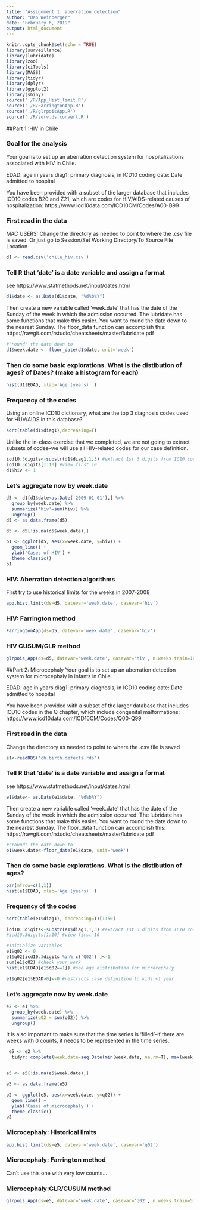```yaml
---
title: "Assignment 1: aberration detection"
author: "Dan Weinberger"
date: "February 6, 2019"
output: html_document
---
```


```r
knitr::opts_chunk$set(echo = TRUE)
library(surveillance)
library(lubridate)
library(zoo)
library(ciTools)
library(MASS)
library(tidyr)
library(dplyr)
library(ggplot2)
library(shiny)
source('./R/App_Hist_limit.R')
source('./R/FarringtonApp.R')
source('./R/glrpoisApp.R')
source('./R/surv.ds.convert.R')
```

##Part 1 :HIV in Chile

### Goal for the analysis
Your goal is to set up an aberration detection system for hospitalizations associated with HIV in Chile. 

EDAD: age in years
diag1: primary diagnosis, in ICD10 coding
date: Date admitted to hospital 

You have been provided with a subset of the larger database that includes ICD10 codes B20 and Z21, which are codes for HIV/AIDS-related causes of hospitalization: https://www.icd10data.com/ICD10CM/Codes/A00-B99

### First read in the data 

MAC USERS: Change the directory as needed to point to where the .csv file is saved. Or just go to Session/Set Working Directory/To Source File Location

```r
d1 <- read.csv('chile_hiv.csv')
```

### Tell R that 'date' is a date variable and assign a format
see https://www.statmethods.net/input/dates.html
```r
d1$date <- as.Date(d1$date, "%d%b%Y")
```

Then create a new variable called 'week.date' that has the date of the Sunday of the week in which the admission occurred. The lubridate has some functions that make this easier. You want to round the date down to the nearest Sunday. The floor_data function can accomplish this: https://rawgit.com/rstudio/cheatsheets/master/lubridate.pdf

```r
#"round" the date down to 
d1$week.date <- floor_date(d1$date, unit='week')
```


### Then do some basic explorations. What is the distibution of ages? of Dates? (make a histogram for each)
```r
hist(d1$EDAD, xlab='Age (years)' )
```

### Frequency of the codes

Using an online ICD10 dictionary, what are the top 3 diagnosis codes used for HUV/AIDS in this database? 

```r
sort(table(d1$diag1),decreasing=T)
```

Unlike the in-class exercise that we completed, we are not going to extract subsets of codes--we will use all HIV-related codes for our case definition.

```r
icd10.3digits<-substr(d1$diag1,1,3) #extract 1st 3 digits from IC10 code
icd10.3digits[1:10] #view first 10
d1$hiv <- 1

```

### Let's aggregate now by week.date

```r
d5 <- d1[d1$date<as.Date('2009-01-01'),] %>%
  group_by(week.date) %>%
  summarize('hiv'=sum(hiv)) %>%
  ungroup()
d5 <- as.data.frame(d5)

d5 <- d5[!is.na(d5$week.date),]
```


```r

p1 <- ggplot(d5, aes(x=week.date, y=hiv)) +
  geom_line() +
  ylab('Cases of HIV') +
  theme_classic()
p1

```


### HIV: Aberration detection algorithms

First try to use historical limits for the weeks in 2007-2008
```r
app.hist.limit(ds=d5, datevar='week.date', casevar='hiv')
```



### HIV: Farrington method
```r
FarringtonApp(ds=d5, datevar='week.date', casevar='hiv')
```
### HIV CUSUM/GLR method
```r
glrpois_App(ds=d5, datevar='week.date', casevar='hiv', n.weeks.train=100)

```


##Part 2: Microcephaly 
Your goal is to set up an aberration detection system for microcephaly in infants in Chile. 

EDAD: age in years
diag1: primary diagnosis, in ICD10 coding
date: Date admitted to hospital 

You have been provided with a subset of the larger database that includes ICD10 codes in the Q chapter, which include congenital malformations: https://www.icd10data.com/ICD10CM/Codes/Q00-Q99

### First read in the data 
Change the directory as needed to point to where the .csv file is saved
```r
e1<-readRDS('ch.birth.defects.rds')

```

### Tell R that 'date' is a date variable and assign a format
see https://www.statmethods.net/input/dates.html
```r
e1$date<- as.Date(e1$date, "%d%b%Y")
```

Then create a new variable called 'week.date' that has the date of the Sunday of the week in which the admission occurred. The lubridate has some functions that make this easier. You want to round the date down to the nearest Sunday. The floor_data function can accomplish this: https://rawgit.com/rstudio/cheatsheets/master/lubridate.pdf

```r
#"round" the date down to 
e1$week.date<-floor_date(e1$date, unit='week')
```


### Then do some basic explorations. What is the distibution of ages? 
```r
par(mfrow=c(1,1))
hist(e1$EDAD, xlab='Age (years)' )
```

### Frequency of the codes

```r
sort(table(e1$diag1), decreasing=T)[1:50]
```


```r
icd10.3digits<-substr(e1$diag1,1,3) #extract 1st 3 digits from IC10 code
#icd10.3digits[1:10] #view first 10

#Initialize variables
e1$q02 <- 0
e1$q02[icd10.3digits %in% c('Q02') ]<-1
sum(e1$q02) #check your work
hist(e1$EDAD[e1$q02==1]) #see age distribution for microcephaly

e1$q02[e1$EDAD>0]<-0 #restricts case definition to kids <1 year


```

### Let's aggregate now by week.date

```r
e2 <- e1 %>%
  group_by(week.date) %>%
  summarize(q02 = sum(q02)) %>%
  ungroup()
```

It is also important to make sure that the time series is 'filled'--if there are weeks with 0 counts, it needs to be represented in the time series.

```r
 e5 <- e2 %>%
  tidyr::complete(week.date=seq.Date(min(week.date, na.rm=T), max(week.date, na.rm=T), 'week'), fill=list(q02=0)) #fills 0s


e5 <- e5[!is.na(e5$week.date),]

e5 <- as.data.frame(e5)
```



```r
p2 <- ggplot(e5, aes(x=week.date, y=q02)) +
  geom_line() +
  ylab('Cases of microcephaly') +
  theme_classic()
p2
```


### Microcephaly: Historical limits

```r
app.hist.limit(ds=e5, datevar='week.date', casevar='q02')
```

### Microcephaly: Farrington method

Can't use this one with very low counts...

### Microcephaly:GLR/CUSUM method

```r
glrpois_App(ds=e5, datevar='week.date', casevar='q02', n.weeks.train=53)

```






